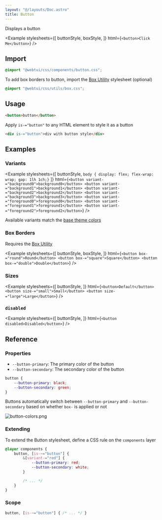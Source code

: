 ```yaml
---
layout: "@/layouts/Doc.astro"
title: Button
---
```



Displays a button

<Example 
    stylesheets={[
        buttonStyle, 
        boxStyle, 
    ]}
    html={`
<button>Click Me</button>
`}
/>

## Import

```css
@import "@webtui/css/components/button.css";
```

To add box borders to button, import the [Box Utility](/intro-ascii-boxes) stylesheet (optional)

```css
@import "@webtui/css/utils/box.css";
```

## Usage

```html
<button>button</button>
```

Apply `is-="button"` to any HTML element to style it as a button

```html
<div is-="button">div with button style</div>
```

## Examples

### Variants

<Example 
    stylesheets={[
        buttonStyle, 
        `body { display: flex; flex-wrap: wrap; gap: 1lh 1ch;}`
    ]}
    html={`
<button variant-="background0">background0</button>
<button variant-="background1">background1</button>
<button variant-="background2">background2</button>
<button variant-="background3">background3</button>
<button variant-="foreground0">foreground0</button>
<button variant-="foreground1">foreground1</button>
<button variant-="foreground2">foreground2</button>
`}
/>

Available variants match the [base theme colors](/start/theming#colors)

### Box Borders

Requires the [Box Utility](/start/ascii-boxes)

<Example 
    stylesheets={[
        buttonStyle, 
        boxStyle, 
    ]}
    html={`
<button box-="round">Round</button>
<button box-="square">Square</button>
<button box-="double">Double</button>
`}
/>


### Sizes

<Example 
    stylesheets={[
        buttonStyle, 
    ]}
    html={`
<button>Default</button>
<button size-="small">Small</button>
<button size-="large">Large</button>
`}
/>

### `disabled`

<Example 
    stylesheets={[
        buttonStyle, 
    ]}
    html={`
<button disabled>Disabled</button>
`}
/>

## Reference

### Properties

- `--button-primary`: The primary color of the button
- `--button-secondary`: The secondary color of the button

```css
button {
    --button-primary: black;
    --button-secondary: green;
}
```

Buttons automatically switch between `--button-primary` and `--button-secondary` based on whether `box-` is applied or not

![button-colors.png](../../assets/button-colors.png)

### Extending

To extend the Button stylesheet, define a CSS rule on the `components` layer

```css
@layer components {
    button, [is-~="button"] {
        &[variant-="red"] {
            --button-primary: red;
            --button-secondary: white;
        }

        /* ... */
    }
}
```

### Scope

```css
button, [is-~="button"] { /* ... */ }
```
